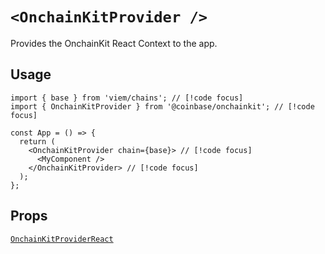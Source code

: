 # `<OnchainKitProvider />`

Provides the OnchainKit React Context to the app.

## Usage

```tsx [code]
import { base } from 'viem/chains'; // [!code focus]
import { OnchainKitProvider } from '@coinbase/onchainkit'; // [!code focus]

const App = () => {
  return (
    <OnchainKitProvider chain={base}> // [!code focus]
      <MyComponent />
    </OnchainKitProvider> // [!code focus]
  );
};
```

## Props

[`OnchainKitProviderReact`](/types#onchainkitproviderreact)
